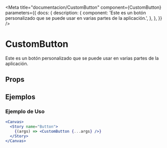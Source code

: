 
<Meta 
  title="documentacion/CustomButton" 
  component={CustomButton} 
  parameters={{ 
    docs: {
      description: {
        component: 'Este es un botón personalizado que se puede usar en varias partes de la aplicación.',
      },
    },
  }}
/>

# CustomButton

Este es un botón personalizado que se puede usar en varias partes de la aplicación.

## Props

<ArgsTable of={CustomButton} />

## Ejemplos

### Ejemplo de Uso

```jsx
<Canvas>
  <Story name="Button">
    {(args) => <CustomButton {...args} />}
  </Story>
</Canvas>
